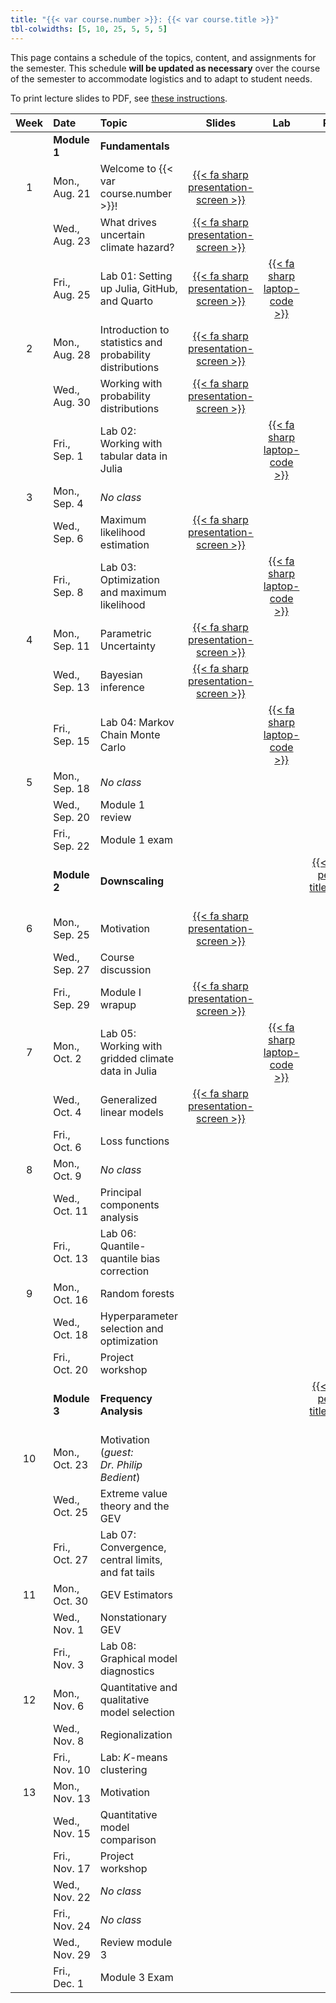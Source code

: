 ```yaml
---
title: "{{< var course.number >}}: {{< var course.title >}}"
tbl-colwidths: [5, 10, 25, 5, 5, 5]
---
```


This page contains a schedule of the topics, content, and assignments for the semester.
This schedule **will be updated as necessary** over the course of the semester to accommodate logistics and to adapt to student needs.

To print lecture slides to PDF, see [these instructions](https://quarto.org/docs/presentations/revealjs/presenting.html#print-to-pdf){target=_blank}.

::: column-screen-inset-right
| Week | Date        | Topic | Slides | Lab | Project |
|:----:|:-----------|:------|:------:|:---:|:-------:|
|      | **Module 1** | **Fundamentals** | | | |
| 1    | Mon., Aug. 21 | Welcome to {{< var course.number >}}! | [{{< fa sharp presentation-screen >}}](slides/lecture01-welcome.qmd){target="_blank"}  | | |
|      | Wed., Aug. 23 | What drives uncertain climate hazard? | [{{< fa sharp presentation-screen >}}](slides/lecture01-climate.qmd){target="_blank"}  | | |
|      | Fri., Aug. 25 | Lab 01: Setting up Julia, GitHub, and Quarto | [{{< fa sharp presentation-screen >}}](slides/lecture01-lab.qmd){target="_blank"} | [{{< fa sharp laptop-code >}}](labs/lab01/instructions.qmd) | |
| 2    | Mon., Aug. 28 | Introduction to statistics and probability distributions | [{{< fa sharp presentation-screen >}}](slides/lecture02-distributions.qmd){target="_blank"} | | |
|      | Wed., Aug. 30 | Working with probability distributions | [{{< fa sharp presentation-screen >}}](slides/lecture02-marginal-joint-conditional.qmd){target="_blank"} | | |
|      | Fri., Sep. 1  | Lab 02: Working with tabular data in Julia | | [{{< fa sharp laptop-code >}}](labs/lab02/template.qmd) | |
| 3    | Mon., Sep. 4  | *No class* | | | |
|      | Wed., Sep. 6  | Maximum likelihood estimation | [{{< fa sharp presentation-screen >}}](slides/lecture03-maximum-likelihood.qmd){target="_blank"} | | |
|      | Fri., Sep. 8  | Lab 03: Optimization and maximum likelihood | | [{{< fa sharp laptop-code >}}](labs/lab03/template.qmd) | |
| 4    | Mon., Sep. 11 | Parametric Uncertainty | [{{< fa sharp presentation-screen >}}](slides/lecture04-bayes1.qmd){target="_blank"} | | |
|      | Wed., Sep. 13 | Bayesian inference | [{{< fa sharp presentation-screen >}}](slides/lecture04-bayes2.qmd){target="_blank"} | | |
|      | Fri., Sep. 15 | Lab 04: Markov Chain Monte Carlo | | [{{< fa sharp laptop-code >}}](labs/lab04/template.qmd) | |
|  5   | Mon., Sep. 18 | *No class* | | | |
|      | Wed., Sep. 20 | Module 1 review | | | |
|      | Fri., Sep. 22 | Module 1 exam | | | |
|      | **Module 2** | **Downscaling** | | | [{{< fa sharp pen-field title="Project 2" >}}](projects/project02/project02.qmd) |
| 6    | Mon., Sep. 25 | Motivation | [{{< fa sharp presentation-screen >}}](slides/lecture05-downscaling.qmd){target="_blank"} | | |
|      | Wed., Sep. 27 | Course discussion | | | |
|      | Fri., Sep. 29 | Module I wrapup | [{{< fa sharp presentation-screen >}}](slides/lecture05-module-1-wrapup.qmd){target="_blank"} | | |
| 7    | Mon., Oct. 2  | Lab 05: Working with gridded climate data in Julia | | [{{< fa sharp laptop-code >}}](labs/lab05/template.qmd) | |
|      | Wed., Oct. 4  | Generalized linear models | [{{< fa sharp presentation-screen >}}](slides/lecture06-glm.qmd){target="_blank"} | | |
|      | Fri., Oct. 6  | Loss functions | | | |
| 8    | Mon., Oct. 9  | *No class* | | | |
|      | Wed., Oct. 11 | Principal components analysis  | | | |
|      | Fri., Oct. 13 | Lab 06: Quantile-quantile bias correction | | | |
| 9    | Mon., Oct. 16 | Random forests | | | |
|      | Wed., Oct. 18 | Hyperparameter selection and optimization | | | |
|      | Fri., Oct. 20 | Project workshop | | | |
|      | **Module 3** | **Frequency Analysis** | | | [{{< fa sharp pen-field title="Project 3" >}}](projects/project03/project03.qmd) |
| 10   | Mon., Oct. 23 | Motivation (*guest: Dr. Philip Bedient*)  | | | |
|      | Wed., Oct. 25 | Extreme value theory and the GEV | | | |
|      | Fri., Oct. 27 | Lab 07: Convergence, central limits, and fat tails | | | |
| 11   | Mon., Oct. 30 | GEV Estimators | | | |
|      | Wed., Nov. 1  | Nonstationary GEV | | | |
|      | Fri., Nov. 3  | Lab 08: Graphical model diagnostics | | | |
| 12   | Mon., Nov. 6  | Quantitative and qualitative model selection | | | |
|      | Wed., Nov. 8  | Regionalization | | | |
|      | Fri., Nov. 10 | Lab: $K$-means clustering | | | |
| 13   | Mon., Nov. 13 | Motivation | | | |
|      | Wed., Nov. 15 | Quantitative model comparison | | | |
|      | Fri., Nov. 17 | Project workshop | | | |
|      | Wed., Nov. 22 | *No class* | | | |
|      | Fri., Nov. 24 | *No class* | | | |
|      | Wed., Nov. 29 | Review module 3 | | | |
|      | Fri., Dec. 1  | Module 3 Exam | | | |
:::
